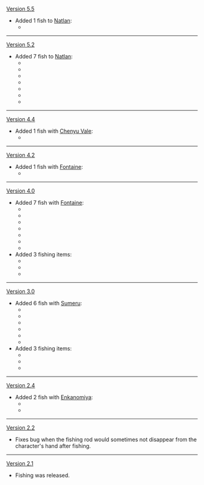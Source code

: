 {{Change History/Header}}
[[Version 5.5]]
* Added 1 fish to [[Natlan]]:
** {{Item|Secret Source Scout Sweeper}}
----
[[Version 5.2]]
* Added 7 fish to [[Natlan]]:
** {{Item|Floral Rapidfighting Fish}}
** {{Item|Diving Rapidfighting Fish}}
** {{Item|Magma Rapidfighting Fish}}
** {{Item|Greenwave Sunfish}}
** {{Item|Dusk Sunfish}}
** {{Item|Phony Phlogiston Unihornfish}}
** {{Item|Pseudoshark Unihornfish}}
----
[[Version 4.4]]
* Added 1 fish with [[Chenyu Vale]]:
** {{Item|Jade Heartfeather Bass}}
----
[[Version 4.2]]
* Added 1 fish with [[Fontaine]]:
** {{Item|Maintenance Mek: Gold Leader}}
----
[[Version 4.0]]
* Added 7 fish with [[Fontaine]]:
** {{Item|Streaming Axe Marlin}}
** {{Item|Blazing Heartfeather Bass}}
** {{Item|Rippling Heartfeather Bass}}
** {{Item|Maintenance Mek: Initial Configuration}}
** {{Item|Maintenance Mek: Platinum Collection}}
** {{Item|Maintenance Mek: Situation Controller}}
** {{Item|Maintenance Mek: Water Body Cleaner}}
* Added 3 fishing items:
** {{Item|Sour Bait}}
** {{Item|Flashing Maintenance Mek Bait}}
** {{Item|Wavepiercer}}
----
[[Version 3.0]]
* Added 6 fish with [[Sumeru]]:
** {{Item|True Fruit Angler}}
** {{Item|Sandstorm Angler}}
** {{Item|Sunset Cloud Angler}}
** {{Item|Peach of the Deep Waves}}
** {{Item|Lazurite Axe Marlin}}
** {{Item|Halcyon Jade Axe Marlin}}
* Added 3 fishing items:
** {{Item|Fishing Line Stabilizer}}
** {{Item|Sugardew Bait}}
** {{Item|Serendipity}}
----
[[Version 2.4]]
* Added 2 fish with [[Enkanomiya]]:
** {{Item|Divda Ray}}
** {{Item|Formalo Ray}}
----
[[Version 2.2]]
* Fixes bug when the fishing rod would sometimes not disappear from the character's hand after fishing.
----
[[Version 2.1]]
* Fishing was released.